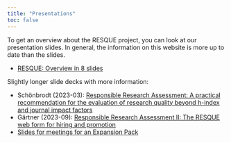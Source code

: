 ```yaml
---
title: "Presentations"
toc: false
---
```


To get an overview about the RESQUE project, you can look at our presentation slides. In general, the information on this website is more up to date than the slides.

- [RESQUE: Overview in 8 slides](../presentations/RESQUE_8_slides.pdf)

Slightly longer slide decks with more information:

- Schönbrodt (2023-03): [Responsible Research Assessment: A practical recommendation for the evaluation of research quality beyond h-index and journal impact factors](../presentations/Schoenbrodt-2023-03-Responsible_Research_Assessment.pdf)
- Gärtner (2023-09): [Responsible Research Assessment II: The RESQUE web form for hiring and promotion](../presentations/Gaertner-2023-09-Responsible_Research_Assessment_II.pdf)
- [Slides for meetings for an Expansion Pack](../presentations/RESQUE_Expansion_Pack_Meeting.pdf)
